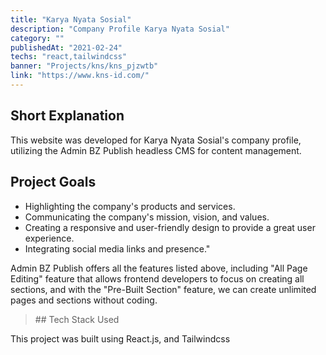 ```yaml
---
title: "Karya Nyata Sosial"
description: "Company Profile Karya Nyata Sosial"
category: ""
publishedAt: "2021-02-24"
techs: "react,tailwindcss"
banner: "Projects/kns/kns_pjzwtb"
link: "https://www.kns-id.com/"
---
```


## Short Explanation

This website was developed for Karya Nyata Sosial's company profile, utilizing the Admin BZ Publish headless CMS for content management.

## Project Goals

- Highlighting the company's products and services.
- Communicating the company's mission, vision, and values.
- Creating a responsive and user-friendly design to provide a great user experience.
- Integrating social media links and presence."

Admin BZ Publish offers all the features listed above, including "All Page Editing" feature that allows frontend developers to focus on creating all sections, and with the "Pre-Built Section" feature, we can create unlimited pages and sections without coding.

<blockquote className="with-icons">
  ## Tech Stack Used
  <div className="not-prose mt-2">
    <TechIcons techs={["react", "tailwindcss"]} />
  </div>
</blockquote>

This project was built using React.js, and Tailwindcss
